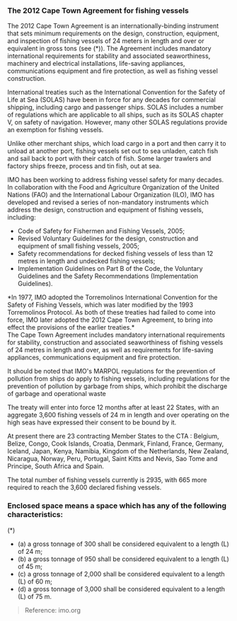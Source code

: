 ### **The 2012 Cape Town Agreement for fishing vessels**

<div className='news-paragraph'>
The 2012 Cape Town Agreement is an internationally-binding instrument that sets minimum requirements on the design, construction, equipment, and inspection of fishing vessels of 24 meters in length and over or equivalent in gross tons (see (*)). The Agreement includes mandatory international requirements for stability and associated seaworthiness, machinery and electrical installations, life-saving appliances, communications equipment and fire protection, as well as fishing vessel construction. 

International treaties such as the International Convention for the Safety of Life at Sea (SOLAS) have been in force for any decades for commercial shipping, including cargo and passenger ships. SOLAS includes a number of regulations which are applicable to all ships, such as its SOLAS chapter V, on safety of navigation. However, many other SOLAS regulations provide an exemption for fishing vessels.

Unlike other merchant ships, which load cargo in a port and then carry it to unload at another port, fishing vessels set out to sea unladen, catch fish and sail back to port with their catch of fish. Some larger trawlers and factory ships freeze, process and tin fish, out at sea.

IMO has been working to address fishing vessel safety for many decades. In collaboration with the Food and Agriculture Organization of the United Nations (FAO) and the International Labour Organization (ILO), IMO has developed and revised a series of non-mandatory instruments which address the design, construction and equipment of fishing vessels, including:
</div>

- Code of Safety for Fishermen and Fishing Vessels, 2005;
- Revised Voluntary Guidelines for the design, construction and equipment of small fishing vessels, 2005;
- Safety recommendations for decked fishing vessels of less than 12 metres in length and undecked fishing vessels;
- Implementation Guidelines on Part B of the Code, the Voluntary Guidelines and the Safety Recommendations (Implementation Guidelines).

<div className='news-paragraph'>
*In 1977, IMO adopted the Torremolinos International Convention for the Safety of Fishing Vessels, which was later modified by the 1993 Torremolinos Protocol. As both of these treaties had failed to come into force, IMO later adopted the 2012 Cape Town Agreement, to bring into effect the provisions of the earlier treaties.*
</div>

<div className='news-paragraph'>
The Cape Town Agreement includes mandatory international requirements for stability, construction and associated seaworthiness of fishing vessels of 24 metres in length and over, as well as requirements for life-saving appliances, communications equipment and fire protection.

It should be noted that IMO's MARPOL regulations for the prevention of pollution from ships do apply to fishing vessels, including regulations for the prevention of pollution by garbage from ships, which prohibit the discharge of garbage and operational waste

The treaty will enter into force 12 months after at least 22 States, with an aggregate 3,600 fishing vessels of 24 m in length and over operating on the high seas have expressed their consent to be bound by it. 

At present there are 23 contracting Member States to the CTA : Belgium, Belize, Congo, Cook Islands, Croatia, Denmark, Finland, France, Germany, Iceland, Japan, Kenya, Namibia, Kingdom of the Netherlands, New Zealand, Nicaragua, Norway, Peru, Portugal, Saint Kitts and Nevis, Sao Tome and Principe, South Africa and Spain. 

The total number of fishing vessels currently is 2935, with 665 more required to reach the 3,600 declared fishing vessels.
</div>

### **Enclosed space** means a space which has any of the following characteristics:

(*)
- (a) a gross tonnage of 300 shall be considered equivalent to a length (L) of 24 m; 
- (b) a gross tonnage of 950 shall be considered equivalent to a length (L) of 45 m; 
- (c) a gross tonnage of 2,000 shall be considered equivalent to a length (L) of 60 m; 
- (d) a gross tonnage of 3,000 shall be considered equivalent to a length (L) of 75 m.

> Reference: imo.org